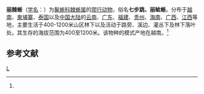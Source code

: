 {{Speciesbox 
| genus = Acanthosaura
| species = lepidogaster
| image = Acanthosaura lepidogaster by Rushen (cropped).jpg
| authority = ([[乔治·居维叶|Cuvier]], 1829)<ref name='id4369'>{{cite web| url =http://www.bioinfo.cn/db05/BjdwSpecies.php?action=view&id=4369| title =丽棘蜥| work =《中国动物物种编目数据库》| publisher =中国科学院微生物研究所| author =中国科学院动物研究所| accessdate =2009-04-11| deadurl =yes| archiveurl =https://web.archive.org/web/20160305050457/http://www.bioinfo.cn/db05/BjdwSpecies.php?action=view&id=4369| archivedate =2016-03-05}}</ref>
}}

'''丽棘蜥'''（[[学名|学名]]：{{lang|la|''Acanthosaura lepidogaster''}}）为[[鬣蜥科|鬣蜥科]][[棘蜥属|棘蜥属]]的[[爬行动物|爬行动物]]，俗名'''七步跳、丽眦蜥'''。分布于[[越南|越南]]、[[柬埔寨|柬埔寨]]、[[泰国|泰国]]以及[[中国大陆|中国大陆]]的[[云南|云南]]、[[广东|广东]]、[[福建|福建]]、[[贵州|贵州]]、[[海南|海南]]、[[广西|广西]]、[[江西|江西]]等地，主要生活于400-1200米山区林下以及活动于路旁、溪边、灌丛下及林下落叶处。其生存的海拔范围为400至1200米。该物种的模式产地在越南。<ref name='id4369'/>

== 参考文献 ==
{{reflist}}

{{Taxonbar|from=Q2822607}}

[[Category:棘蜥属|L]]
